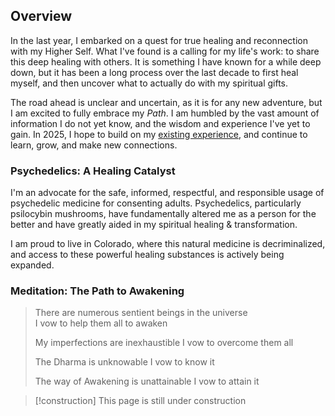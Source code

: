 <Heading level="h1" text="Spiritual Healing & Transformational Wellness" />

## Overview

In the last year, I embarked on a quest for true healing and reconnection with my Higher Self. What I've found is a calling for my life's work: <span className="bold-underline">to share this deep healing with others</span>. It is something I have known for a while deep down, but it has been a long process over the last decade to first heal myself, and then uncover what to actually do with my spiritual gifts.

The road ahead is unclear and uncertain, as it is for any new adventure, but I am excited to fully embrace my _Path_. I am humbled by the vast amount of information I do not yet know, and the wisdom and experience I've yet to gain. In 2025, I hope to build on my [existing experience](/work/management), and continue to learn, grow, and make new connections.

### Psychedelics: A Healing Catalyst

I'm an advocate for the safe, informed, respectful, and responsible usage of psychedelic medicine for consenting adults. Psychedelics, particularly psilocybin mushrooms, have fundamentally altered me as a person for the better and have greatly aided in my spiritual healing & transformation.

I am proud to live in Colorado, where this natural medicine is decriminalized, and access to these powerful healing substances is actively being expanded.

### Meditation: The Path to Awakening

> There are numerous sentient beings in the universe  
> I vow to help them all to awaken
>
> My imperfections are inexhaustible
> I vow to overcome them all
>
> The Dharma is unknowable
> I vow to know it
>
> The way of Awakening is unattainable
> I vow to attain it

> [!construction] This page is still under construction
